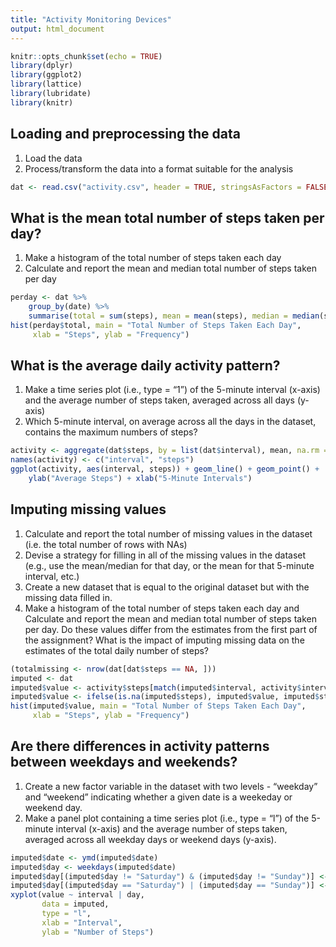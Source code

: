 ---
title: "Activity Monitoring Devices"
output: html_document
---

```{r setup, include=FALSE}
knitr::opts_chunk$set(echo = TRUE)
library(dplyr)
library(ggplot2)
library(lattice)
library(lubridate)
library(knitr)
```

## Loading and preprocessing the data

1. Load the data
2. Process/transform the data into a format suitable for the analysis

```{r load}
dat <- read.csv("activity.csv", header = TRUE, stringsAsFactors = FALSE)
```

## What is the mean total number of steps taken per day?

1. Make a histogram of the total number of steps taken each day
2. Calculate and report the mean and median total number of steps taken per day

```{r total steps}
perday <- dat %>% 
    group_by(date) %>% 
    summarise(total = sum(steps), mean = mean(steps), median = median(steps))
hist(perday$total, main = "Total Number of Steps Taken Each Day", 
     xlab = "Steps", ylab = "Frequency")
```


## What is the average daily activity pattern?

1. Make a time series plot (i.e., type = "1") of the 5-minute interval (x-axis) and the average number of steps taken, averaged across all days (y-axis)
2. Which 5-minute interval, on average across all the days in the dataset, contains the maximum numbers of steps?

```{r daily activity}
activity <- aggregate(dat$steps, by = list(dat$interval), mean, na.rm = TRUE)
names(activity) <- c("interval", "steps")
ggplot(activity, aes(interval, steps)) + geom_line() + geom_point() + 
    ylab("Average Steps") + xlab("5-Minute Intervals")
```

## Imputing missing values

1. Calculate and report the total number of missing values in the dataset (i.e. the total number of rows with NAs)
2. Devise a strategy for filling in all of the missing values in the dataset (e.g., use the mean/median for that day, or the mean for that 5-minute interval, etc.)
3. Create a new dataset that is equal to the original dataset but with the missing data filled in.
4. Make a histogram of the total number of steps taken each day and Calculate and report the mean and median total number of steps taken per day. Do these values differ from the estimates from the first part of the assignment? What is the impact of imputing missing data on the estimates of the total daily number of steps?

```{r missing values}
(totalmissing <- nrow(dat[dat$steps == NA, ]))
imputed <- dat
imputed$value <- activity$steps[match(imputed$interval, activity$interval)]
imputed$value <- ifelse(is.na(imputed$steps), imputed$value, imputed$steps)
hist(imputed$value, main = "Total Number of Steps Taken Each Day", 
     xlab = "Steps", ylab = "Frequency")
```

## Are there differences in activity patterns between weekdays and weekends?

1. Create a new factor variable in the dataset with two levels - "weekday" and "weekend" indicating whether a given date is a weekeday or weekend day.
2. Make a panel plot containing a time series plot (i.e., type = "l") of the 5-minute interval (x-axis) and the average number of steps taken, averaged across all weekday days or weekend days (y-axis).

```{r weekday vs weekend}
imputed$date <- ymd(imputed$date)
imputed$day <- weekdays(imputed$date)
imputed$day[(imputed$day != "Saturday") & (imputed$day != "Sunday")] <- "weekday"
imputed$day[(imputed$day == "Saturday") | (imputed$day == "Sunday")] <- "weekend"
xyplot(value ~ interval | day, 
       data = imputed,
       type = "l",
       xlab = "Interval",
       ylab = "Number of Steps")
```

